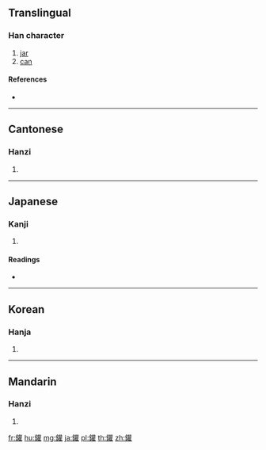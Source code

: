 {{character info/new}}
{{also|罐}}
==Translingual==

===Han character===
{{Han char|rn=167|rad=金|as=18|sn=26|four=84114|canj=CTRG}}

# [[jar]]
# [[can]]

====References====
* {{Han ref|kx=1327.100|dkj=41064|dj=1828.140|hdz=64273.050|uh=9475|ud=38005|bh=F975|bd=63861}}

----

==Cantonese==

===Hanzi===
{{yue-hanzi|jyut=|y=gun3}}

# {{defn|lang=yue|sort=金18}}

----

==Japanese==

===Kanji===
{{ja-kanji|grade=|rs=金18}}

# {{defn|lang=ja|sort=金18}}

====Readings====
* {{ja-readings|on=[[かん]] (kan)|kun=[[つるべ]] (tsurube), [[かん]] (kan)|nanori=}}

----

==Korean==

===Hanja===
{{ko-hanja|hangeul=관|eumhun=|rv=gwan|mr=kwan|y=kwan}}

# {{defn|lang=ko|sort=金18}}

----

==Mandarin==

===Hanzi===
{{cmn-hanzi|pin=[[cuān]] ([[cuan1]]), [[guàn]] ([[guan4]])|wg=ts'uan<sup>1</sup>, kuan<sup>4</sup>}}

# {{defn|lang=cmn|sort=金18}}

[[fr:鑵]]
[[hu:鑵]]
[[mg:鑵]]
[[ja:鑵]]
[[pl:鑵]]
[[th:鑵]]
[[zh:鑵]]